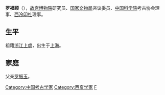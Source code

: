 '''罗福颐'''（{{bd|1905年||1981年}}），[[故宫博物院|故宫博物院]]研究员、[[国家文物局|国家文物局]]咨议委员、[[中国科学院|中国科学院]]考古协会理事、[[西泠印社|西泠印社]]理事。

==生平==
祖籍[[浙江|浙江]][[上虞|上虞]]，出生于[[上海|上海]]。

==家庭==
父亲[[罗振玉|罗振玉]]。

{{China-bio-stub}}
{{DEFAULTSORT:L}}
[[Category:中国考古学家|Category:中国考古学家]]
[[Category:西夏学家|Category:西夏学家]]
[[Category:罗姓|F]]